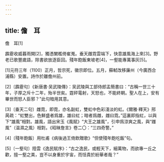 ```yaml
---
---
---
```

title: 儋　耳
---



儋　耳[1]


霹靂收威暮雨開[2]，獨憑闌檻倚崔嵬。垂天雌霓雲端下，快意雄風海上來[3]。野老已歌豐歲語，除書欲放逐臣回。殘年飽飯東坡老[4]，一壑能專萬事灰[5]。

[1]元符三年（1100）正月，哲宗死，徽宗即位。五月，蘇軾改移廉州（今廣西合浦縣）安置。詩作於離儋州前。

[2]〔霹靂句〕《新唐書·吴武陵傳》：吴武陵與工部侍郎孟簡書曰：“古稱一世三十年，子厚之斥十二年，殆半世矣。霆砰電射，天怒也，不能終朝。聖人在上，安有畢世而怒人臣邪？”此句暗用其意。

[3]〔垂天二句〕雌霓，即霓，亦名副虹，雙虹中色彩淺淡的虹。《爾雅·釋天》邢昺疏：“虹雙出，色鮮盛者爲雄，雄曰虹；暗者爲雌，雌曰霓。”這裏即指虹，以與下“雄風”相對。雄風，語出宋玉《風賦》“大王之雄風”，引申爲涼爽之風，與“雌風”（温濕之風）相對。《昭昧詹言》卷二〇：“三四奇警。”

[4]〔殘年飽飯〕用杜甫《病後過王倚飲贈歌》“但使殘年飽吃飯”句。

[5]〔一壑句〕陸雲《逸民賦序》：“古之逸民，或輕天下，細萬物，而欲專一丘之歡，擅一壑之美，豈不以身重於宇宙，而恬貴於紛華者哉？”